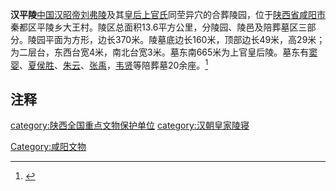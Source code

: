{{文物保护单位
| 级别 = 全国
| 名称 = 西汉帝陵 昭帝平陵
| 图片 = 
| 编号 = 5-183
| 分类 = 古墓葬
| 时代 = [[西汉|西汉]]
| 所在 = [[陕西省|陕西省]][[咸阳市|咸阳市]]
| 登录 = 2001年
| Cat = 陕西全国重点文物保护单位
}}

'''汉平陵'''[[中国|中国]][[汉昭帝|汉昭帝刘弗陵]]及其[[孝昭皇后|皇后上官氏]]同茔异穴的合葬陵园，位于[[陕西省|陕西省]][[咸阳市|咸阳市]]秦都区平陵乡大王村。陵区总面积13.6平方公里，分陵园、陵邑及陪葬墓区三部分。陵园平面为方形，边长370米。陵墓底边长160米，顶部边长49米，高29米；为二层台，东西台宽4米，南北台宽3米。墓东南665米为上官皇后陵。墓东有[[窦婴|窦婴]]、[[夏侯胜|夏侯胜]]、[[朱云|朱云]]、[[张禹|张禹]]，[[韦贤|韦贤]]等陪葬墓20余座。<ref>{{cite web|author=文明|title=汉平陵陪葬坑发掘记|url=http://www.cnki.net/KCMS/detail/detail.aspx?QueryID=2&CurRec=3&recid=&filename=WENM200205016&dbname=CJFDN7904&dbcode=CJFT&pr=CJFT2002;CJFU2002;&urlid=&yx=&v=Mjg2ODU3RzRIdFBNcW85RVlvUjhlWDFMdXhZUzdEaDFUM3FUcldNMUZyQ1VSTDZmYitabkZ5M2dVYnpOTWlqRlk=|accessdate=2002年05期}}{{Dead link|date=2018年6月 |bot=InternetArchiveBot |fix-attempted=no }}</ref>

==注释==
<references/>

{{Emperors tomb in Han}}
{{陕西全国重点文物保护单位}}

[[category:陕西全国重点文物保护单位|category:陕西全国重点文物保护单位]]
[[Category:咸阳文物|Category:咸阳文物]]
[[category:汉朝皇家陵寝|category:汉朝皇家陵寝]]